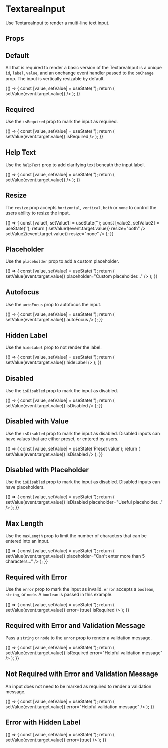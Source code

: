 
<Meta title="Components/Form Inputs/TextareaInput" component={TextareaInput} />

# TextareaInput

Use TextareaInput to render a multi-line text input.

## Props

<ArgsTable of={TextareaInput} />

## Default

All that is required to render a basic version of the TextareaInput is a unique `id`, `label`, `value`, and an onchange event handler passed to the `onChange` prop.
The input is vertically resizable by default.

<Canvas>
  <Story name="Default">
    {() => {
      const [value, setValue] = useState('');
      return (
        <TextareaInput
          id="default"
          value={value}
          label="TextareaInput"
          onChange={event => setValue(event.target.value)}
        />
      );
    }}
  </Story>
</Canvas>

## Required

Use the `isRequired` prop to mark the input as required.

<Canvas>
  <Story name="Required">
    {() => {
      const [value, setValue] = useState('');
      return (
        <TextareaInput
          id="required"
          value={value}
          label="Required TextareaInput"
          onChange={event => setValue(event.target.value)}
          isRequired
        />
      );
    }}
  </Story>
</Canvas>

## Help Text

Use the `helpText` prop to add clarifying text beneath the input label.

<Canvas>
  <Story name="Help Text">
    {() => {
      const [value, setValue] = useState('');
      return (
        <TextareaInput
          id="helpText"
          value={value}
          label="Design Notes"
          helpText="Add any design requirements or aesthetic choices that the solar system designer should know"
          onChange={event => setValue(event.target.value)}
        />
      );
    }}
  </Story>
</Canvas>

## Resize

The `resize` prop accepts `horizontal`, `vertical`, `both` or `none` to control the users ability to resize the input.

<Canvas>
  <Story name="Resize">
    {() => {
      const [value1, setValue1] = useState('');
      const [value2, setValue2] = useState('');
      return (
        <Box childGap="md">
          <TextareaInput
            id="resizeBoth"
            value={value1}
            label="Resize Me Vertically and Horizontally"
            onChange={event => setValue1(event.target.value)}
            resize="both"
          />
          <TextareaInput
            id="resizeNone"
            value={value2}
            label="Can't resize me"
            onChange={event => setValue2(event.target.value)}
            resize="none"
          />
        </Box>
      );
    }}
  </Story>
</Canvas>

## Placeholder

Use the `placeholder` prop to add a custom placeholder.

<Canvas>
  <Story name="Placeholder">
    {() => {
      const [value, setValue] = useState('');
      return (
        <TextareaInput
          id="placeholder"
          value={value}
          label="Placholder TextareaInput"
          onChange={event => setValue(event.target.value)}
          placeholder="Custom placeholder..."
        />
      );
    }}
  </Story>
</Canvas>

## Autofocus

Use the `autoFocus` prop to autofocus the input.

<Canvas>
  <Story name="Autofocus">
    {() => {
      const [value, setValue] = useState('');
      return (
        <TextareaInput
          id="autofocus"
          value={value}
          label="Autofocus TextareaInput"
          onChange={event => setValue(event.target.value)}
          autoFocus
        />
      );
    }}
  </Story>
</Canvas>

## Hidden Label

Use the `hideLabel` prop to not render the label.

<Canvas>
  <Story name="Hidden Label">
    {() => {
      const [value, setValue] = useState('');
      return (
        <TextareaInput
          id="hiddenLabel"
          value={value}
          label="Hidden TextareaInput"
          onChange={event => setValue(event.target.value)}
          hideLabel
        />
      );
    }}
  </Story>
</Canvas>

## Disabled

Use the `isDisabled` prop to mark the input as disabled.

<Canvas>
  <Story name="Disabled">
    {() => {
      const [value, setValue] = useState('');
      return (
        <TextareaInput
          id="disabled"
          value={value}
          label="Disabled TextareaInput"
          onChange={event => setValue(event.target.value)}
          isDisabled
        />
      );
    }}
  </Story>
</Canvas>

## Disabled with Value

Use the `isDisabled` prop to mark the input as disabled. Disabled inputs can have values that are either preset, or entered by users.

<Canvas>
  <Story name="Disabled with Value">
    {() => {
      const [value, setValue] = useState('Preset value');
      return (
        <TextareaInput
          id="disabledWithValue"
          value={value}
          label="Disabled TextareaInput With Value"
          onChange={event => setValue(event.target.value)}
          isDisabled
        />
      );
    }}
  </Story>
</Canvas>

## Disabled with Placeholder

Use the `isDisabled` prop to mark the input as disabled. Disabled inputs can have placeholders.

<Canvas>
  <Story name="Disabled with Placeholder">
    {() => {
      const [value, setValue] = useState('');
      return (
        <TextareaInput
          id="disabledWithPlaceholder"
          value={value}
          label="Disabled TextareaInput With Placeholder"
          onChange={event => setValue(event.target.value)}
          isDisabled
          placeholder="Useful placeholder..."
        />
      );
    }}
  </Story>
</Canvas>

## Max Length

Use the `maxLength` prop to limit the number of characters that can be entered into an input.

<Canvas>
  <Story name="Max Length">
    {() => {
      const [value, setValue] = useState('');
      return (
        <TextareaInput
          id="maxLength"
          value={value}
          label="TextareaInput Label"
          maxLength="5"
          onChange={event => setValue(event.target.value)}
          placeholder="Can't enter more than 5 characters..."
        />
      );
    }}
  </Story>
</Canvas>

## Required with Error

Use the `error` prop to mark the input as invalid. `error` accepts a `boolean`, `string`, or `node`. A `boolean` is passed in this example.

<Canvas>
  <Story name="Required with Error">
    {() => {
      const [value, setValue] = useState('');
      return (
        <TextareaInput
          id="requiredWithError"
          value={value}
          label="TextareaInput Label"
          onChange={event => setValue(event.target.value)}
          error={true}
          isRequired
        />
      );
    }}
  </Story>
</Canvas>

## Required with Error and Validation Message

Pass a `string` or `node` to the `error` prop to render a validation message.

<Canvas>
  <Story name="Required with Error and Validation Message">
    {() => {
      const [value, setValue] = useState('');
      return (
        <TextareaInput
          id="requiredWithValidationMessage"
          value={value}
          label="TextareaInput Label"
          onChange={event => setValue(event.target.value)}
          isRequired
          error="Helpful validation message"
        />
      );
    }}
  </Story>
</Canvas>

## Not Required with Error and Validation Message

An input does not need to be marked as required to render a validation message.

<Canvas>
  <Story name="Not Required with Error and Validation Message">
    {() => {
      const [value, setValue] = useState('');
      return (
        <TextareaInput
          id="notRequiredWithValidationMessage"
          value={value}
          label="TextareaInput Label"
          onChange={event => setValue(event.target.value)}
          error="Helpful validation message"
        />
      );
    }}
  </Story>
</Canvas>

## Error with Hidden Label

<Canvas>
  <Story name="Error with Hidden Label">
    {() => {
      const [value, setValue] = useState('');
      return (
        <TextareaInput
          id="errorWithHiddenLabel"
          value={value}
          label="TextareaInput Label"
          hideLabel
          onChange={event => setValue(event.target.value)}
          error={true}
        />
      );
    }}
  </Story>
</Canvas>

